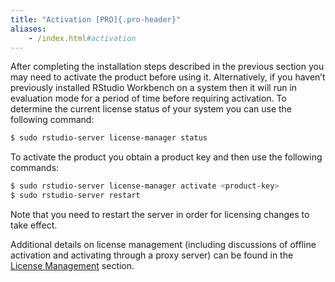 ```yaml
---
title: "Activation [PRO]{.pro-header}"
aliases:
	- /index.html#activation
---
```


After completing the installation steps described in the previous section you may need to activate the product before using it. Alternatively, if you haven't previously installed RStudio Workbench on a system then it will run in evaluation mode for a period of time before requiring activation. To determine the current license status of your system you can use the following command:

```bash
$ sudo rstudio-server license-manager status
```

To activate the product you obtain a product key and then use the following commands:

```bash
$ sudo rstudio-server license-manager activate <product-key>
$ sudo rstudio-server restart
```

Note that you need to restart the server in order for licensing changes to take effect.

Additional details on license management (including discussions of offline activation and activating through a proxy server) can be found in the [License Management](../license_management/license_management.qmd) section.
